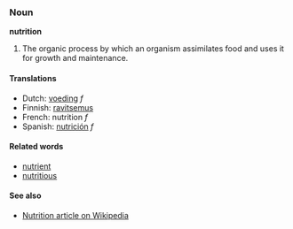 ===Noun===
'''nutrition'''

# The organic process by which an organism assimilates food and uses it for growth and maintenance.

====Translations====
*Dutch: [[voeding]] ''f''
*Finnish: [[ravitsemus]]
*French: nutrition ''f''
*Spanish: [[nutrición]] ''f''

====Related words====
*[[nutrient]]
*[[nutritious]]

====See also====
* [[w:Nutrition|Nutrition article on Wikipedia]]